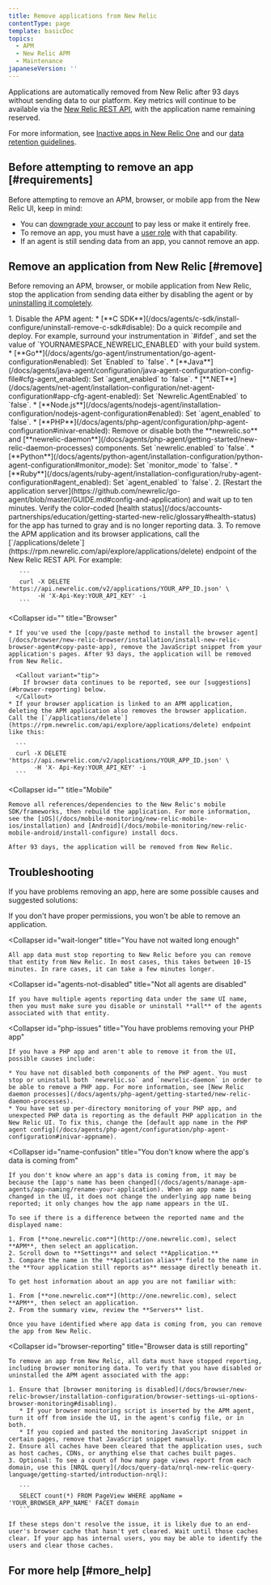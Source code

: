```yaml
---
title: Remove applications from New Relic
contentType: page
template: basicDoc
topics:
  - APM
  - New Relic APM
  - Maintenance
japaneseVersion: ''
---
```


Applications are automatically removed from New Relic after 93 days without sending data to our platform. Key metrics will continue to be available via the [New Relic REST API](https://docs.newrelic.com/docs/apis/rest-api-v2/getting-started/introduction-new-relic-rest-api-v2), with the application name remaining reserved.

For more information, see [Inactive apps in New Relic One](/docs/new-relic-one/use-new-relic-one/ui-data/new-relic-feature-end-life-announcements-july-2020#inactive-apps) and our [data retention guidelines](https://docs.newrelic.com/docs/accounts/accounts/data-management/overview-data-retention-components#apm).

## Before attempting to remove an app [#requirements]

Before attempting to remove an APM, browser, or mobile app from the New Relic UI, keep in mind:

* You can [downgrade your account](/docs/accounts/accounts-billing/account-setup/downgradecancel-account) to pay less or make it entirely free.
* To remove an app, you must have a [user role](/docs/accounts/accounts-billing/new-relic-one-pricing-users/users-roles) with that capability.
* If an agent is still sending data from an app, you cannot remove an app.

## Remove an application from New Relic [#remove]

Before removing an APM, browser, or mobile application from New Relic, stop the application from sending data either by disabling the agent or by [uninstalling it completely](/docs/agents/manage-apm-agents/installation/uninstall-agent).

<CollapserGroup>
  <Collapser
    id=""
    title="APM applications"
  >
    1. Disable the APM agent:
       * [**C SDK**](/docs/agents/c-sdk/install-configure/uninstall-remove-c-sdk#disable): Do a quick recompile and deploy. For example, surround your instrumentation in `#ifdef`, and set the value of `YOURNAMESPACE_NEWRELIC_ENABLED` with your build system.
       * [**Go**](/docs/agents/go-agent/instrumentation/go-agent-configuration#enabled): Set `Enabled` to `false`.
       * [**Java**](/docs/agents/java-agent/configuration/java-agent-configuration-config-file#cfg-agent_enabled): Set `agent_enabled` to `false`.
       * [**.NET**](/docs/agents/net-agent/installation-configuration/net-agent-configuration#app-cfg-agent-enabled): Set `Newrelic.AgentEnabled` to `false`.
       * [**Node.js**](/docs/agents/nodejs-agent/installation-configuration/nodejs-agent-configuration#enabled): Set `agent_enabled` to `false`.
       * [**PHP**](/docs/agents/php-agent/configuration/php-agent-configuration#inivar-enabled): Remove or disable both the **newrelic.so** and [**newrelic-daemon**](/docs/agents/php-agent/getting-started/new-relic-daemon-processes) components. Set `newrelic.enabled` to `false`.
       * [**Python**](/docs/agents/python-agent/installation-configuration/python-agent-configuration#monitor_mode): Set `monitor_mode` to `false`.
       * [**Ruby**](/docs/agents/ruby-agent/installation-configuration/ruby-agent-configuration#agent_enabled): Set `agent_enabled` to `false`.
    2. [Restart the application server](https://github.com/newrelic/go-agent/blob/master/GUIDE.md#config-and-application) and wait up to ten minutes. Verify the color-coded [health status](/docs/accounts-partnerships/education/getting-started-new-relic/glossary#health-status) for the app has turned to gray and is no longer reporting data.
    3. To remove the APM application and its browser applications, call the [`/applications/delete`](https://rpm.newrelic.com/api/explore/applications/delete) endpoint of the New Relic REST API. For example:

       ```
       curl -X DELETE 'https://api.newrelic.com/v2/applications/YOUR_APP_ID.json' \
            -H 'X-Api-Key:YOUR_API_KEY' -i
       ```
  </Collapser>

  <Collapser
    id=""
    title="Browser"
  >
    * If you've used the [copy/paste method to install the browser agent](/docs/browser/new-relic-browser/installation/install-new-relic-browser-agent#copy-paste-app), remove the JavaScript snippet from your application's pages. After 93 days, the application will be removed from New Relic.

      <Callout variant="tip">
        If browser data continues to be reported, see our [suggestions](#browser-reporting) below.
      </Callout>
    * If your browser application is linked to an APM application, deleting the APM application also removes the browser application. Call the [`/applications/delete`](https://rpm.newrelic.com/api/explore/applications/delete) endpoint like this:

      ```
      curl -X DELETE 'https://api.newrelic.com/v2/applications/YOUR_APP_ID.json' \
           -H 'X- Api-Key:YOUR_API_KEY' -i
      ```
  </Collapser>

  <Collapser
    id=""
    title="Mobile"
  >
    Remove all references/dependencies to the New Relic's mobile SDK/frameworks, then rebuild the application. For more information, see the [iOS](/docs/mobile-monitoring/new-relic-mobile-ios/installation) and [Android](/docs/mobile-monitoring/new-relic-mobile-android/install-configure) install docs.

    After 93 days, the application will be removed from New Relic.
  </Collapser>
</CollapserGroup>

## Troubleshooting

If you have problems removing an app, here are some possible causes and suggested solutions:

<CollapserGroup>
  <Collapser
    id="not-owner-admin"
    title="You are not an admin on your full user account"
  >
    If you don't have proper permissions, you won't be able to remove an application.
  </Collapser>

  <Collapser
    id="wait-longer"
    title="You have not waited long enough"
  >
    All app data must stop reporting to New Relic before you can remove that entity from New Relic. In most cases, this takes between 10-15 minutes. In rare cases, it can take a few minutes longer.
  </Collapser>

  <Collapser
    id="agents-not-disabled"
    title="Not all agents are disabled"
  >
    If you have multiple agents reporting data under the same UI name, then you must make sure you disable or uninstall **all** of the agents associated with that entity.
  </Collapser>

  <Collapser
    id="php-issues"
    title="You have problems removing your PHP app"
  >
    If you have a PHP app and aren't able to remove it from the UI, possible causes include:

    * You have not disabled both components of the PHP agent. You must stop or uninstall both `newrelic.so` and `newrelic-daemon` in order to be able to remove a PHP app. For more information, see [New Relic daemon processes](/docs/agents/php-agent/getting-started/new-relic-daemon-processes).
    * You have set up per-directory monitoring of your PHP app, and unexpected PHP data is reporting as the default PHP application in the New Relic UI. To fix this, change the [default app name in the PHP agent config](/docs/agents/php-agent/configuration/php-agent-configuration#inivar-appname).
  </Collapser>

  <Collapser
    id="name-confusion"
    title="You don't know where the app's data is coming from"
  >
    If you don't know where an app's data is coming from, it may be because the [app's name has been changed](/docs/agents/manage-apm-agents/app-naming/rename-your-application). When an app name is changed in the UI, it does not change the underlying app name being reported; it only changes how the app name appears in the UI.

    To see if there is a difference between the reported name and the displayed name:

    1. From [**one.newrelic.com**](http://one.newrelic.com), select **APM**, then select an application.
    2. Scroll down to **Settings** and select **Application.**
    3. Compare the name in the **Application alias** field to the name in the **Your application still reports as** message directly beneath it.

    To get host information about an app you are not familiar with:

    1. From [**one.newrelic.com**](http://one.newrelic.com), select **APM**, then select an application.
    2. From the summary view, review the **Servers** list.

    Once you have identified where app data is coming from, you can remove the app from New Relic.
  </Collapser>

  <Collapser
    id="browser-reporting"
    title="Browser data is still reporting"
  >
    To remove an app from New Relic, all data must have stopped reporting, including browser monitoring data. To verify that you have disabled or uninstalled the APM agent associated with the app:

    1. Ensure that [browser monitoring is disabled](/docs/browser/new-relic-browser/installation-configuration/browser-settings-ui-options-browser-monitoring#disabling).
       * If your browser monitoring script is inserted by the APM agent, turn it off from inside the UI, in the agent's config file, or in both.
       * If you copied and pasted the monitoring JavaScript snippet in certain pages, remove that JavaScript snippet manually.
    2. Ensure all caches have been cleared that the application uses, such as host caches, CDNs, or anything else that caches built pages.
    3. Optional: To see a count of how many page views report from each domain, use this [NRQL query](/docs/query-data/nrql-new-relic-query-language/getting-started/introduction-nrql):

       ```
       SELECT count(*) FROM PageView WHERE appName = 'YOUR_BROWSER_APP_NAME' FACET domain
       ```

    If these steps don't resolve the issue, it is likely due to an end-user's browser cache that hasn't yet cleared. Wait until those caches clear. If your app has internal users, you may be able to identify the users and clear those caches.
  </Collapser>
</CollapserGroup>

## For more help [#more_help]
